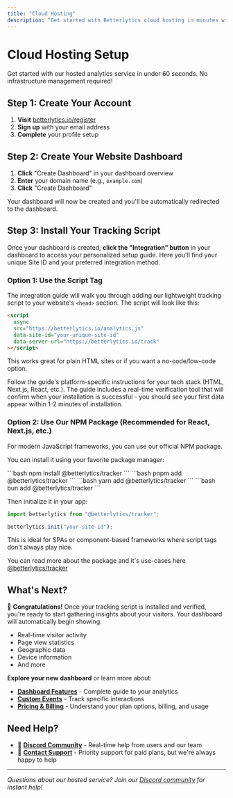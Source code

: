 ```yaml
---
title: "Cloud Hosting"
description: "Get started with Betterlytics cloud hosting in minutes with automatic scaling and maintenance."
---
```



# Cloud Hosting Setup

Get started with our hosted analytics service in under 60 seconds. No infrastructure management required!

## Step 1: Create Your Account

1. **Visit** [betterlytics.io/register](https://betterlytics.io/register)
2. **Sign up** with your email address
3. **Complete** your profile setup

## Step 2: Create Your Website Dashboard

1. **Click** "Create Dashboard" in your dashboard overview
2. **Enter** your domain name (e.g., `example.com`)
3. **Click** "Create Dashboard"

Your dashboard will now be created and you'll be automatically redirected to the dashboard.

## Step 3: Install Your Tracking Script

Once your dashboard is created, **click the "Integration" button** in your dashboard to access your personalized setup guide. Here you'll find your unique Site ID and your preferred integration method.

### Option 1: Use the Script Tag

The integration guide will walk you through adding our lightweight tracking script to your website's `<head>` section. The script will look like this:

```html
<script
  async
  src="https://betterlytics.io/analytics.js"
  data-site-id="your-unique-site-id"
  data-server-url="https://betterlytics.io/track"
></script>
```

This works great for plain HTML sites or if you want a no-code/low-code option.

Follow the guide's platform-specific instructions for your tech stack (HTML, Next.js, React, etc.). The guide includes a real-time verification tool that will confirm when your installation is successful - you should see your first data appear within 1-2 minutes of installation.

### Option 2: Use Our NPM Package (Recommended for React, Next.js, etc.)

For modern JavaScript frameworks, you can use our official NPM package.

You can install it using your favorite package manager:

<div style={{ marginBottom: '3rem' }}>
  <Tabs items={['npm', 'pnpm', 'yarn', 'bun']}>
    <Tabs.Tab>
      ```bash
      npm install @betterlytics/tracker
      ```
    </Tabs.Tab>
    <Tabs.Tab>
      ```bash
      pnpm add @betterlytics/tracker
      ```
    </Tabs.Tab>
    <Tabs.Tab>
      ```bash
      yarn add @betterlytics/tracker
      ```
    </Tabs.Tab>
    <Tabs.Tab>
      ```bash
      bun add @betterlytics/tracker
      ```
    </Tabs.Tab>
  </Tabs>
</div>

Then initialize it in your app:

```ts
import betterlytics from "@betterlytics/tracker";

betterlytics.init("your-site-id");
```

This is ideal for SPAs or component-based frameworks where script tags don't always play nice.

<Callout type="info">
You can read more about the package and it's use-cases here <a href="https://www.npmjs.com/package/@betterlytics/tracker" className="underline">@betterlytics/tracker</a>
</Callout>


## What's Next?

🎉 **Congratulations!** Once your tracking script is installed and verified, you're ready to start gathering insights about your visitors. Your dashboard will automatically begin showing:

- Real-time visitor activity
- Page view statistics
- Geographic data
- Device information
- And more

**Explore your new dashboard** or learn more about:

- **[Dashboard Features](/dashboard)** - Complete guide to your analytics
- **[Custom Events](/integration/custom-events)** - Track specific interactions
- **[Pricing & Billing](/pricing)** - Understand your plan options, billing, and usage

## Need Help?

- 💬 **[Discord Community](https://discord.gg/vwqSvPn6sP)** - Real-time help from users and our team
- 📧 **[Contact Support](mailto:support@betterlytics.io)** - Priority support for paid plans, but we're always happy to help

---

_Questions about our hosted service? Join our [Discord community](https://discord.gg/vwqSvPn6sP) for instant help!_
